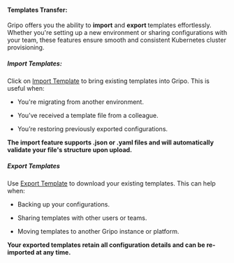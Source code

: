 #### Templates Transfer:
Gripo offers you the ability to <b>import</b> and <b>export </b>templates effortlessly. Whether you're setting up a new environment or sharing configurations with your team, these features ensure smooth and consistent Kubernetes cluster provisioning.

 ##### Import Templates:

Click on [Import Template](/template/shared_template/import_template) to bring existing templates into Gripo. This is useful when:

* You're migrating from another environment.

* You’ve received a template file from a colleague.

* You’re restoring previously exported configurations.

<b>The import feature supports .json or .yaml files and will automatically validate your file's structure upon upload.</b>

##### Export Templates
Use [Export Template](/template/shared_template/export_template) to download your existing templates. This can help when:

* Backing up your configurations.

* Sharing templates with other users or teams.

* Moving templates to another Gripo instance or platform.

<b>Your exported templates retain all configuration details and can be re-imported at any time.</b>